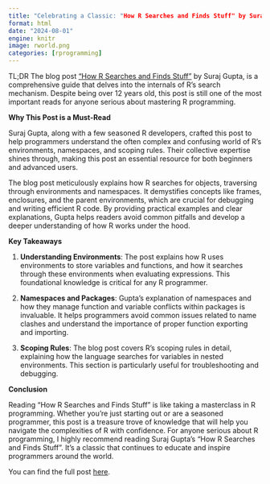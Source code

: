 ```yaml
---
title: "Celebrating a Classic: "How R Searches and Finds Stuff" by Suraj Gupta"
format: html
date: "2024-08-01"
engine: knitr
image: rworld.png
categories: [rprogramming]
---
```


TL;DR The blog post ["How R Searches and Finds Stuff"](https://blog.thatbuthow.com/how-r-searches-and-finds-stuff/) by Suraj Gupta, is a comprehensive guide that delves into the internals of R's search mechanism. 
Despite being over 12 years old, this post is still one of the most important reads for anyone serious about mastering R programming.

**Why This Post is a Must-Read**

Suraj Gupta, along with a few seasoned R developers, crafted this post to help programmers understand the often complex and confusing world of R's environments, namespaces, and scoping rules. 
Their collective expertise shines through, making this post an essential resource for both beginners and advanced users.

The blog post meticulously explains how R searches for objects, traversing through environments and namespaces. 
It demystifies concepts like frames, enclosures, and the parent environments, which are crucial for debugging and writing efficient R code. 
By providing practical examples and clear explanations, Gupta helps readers avoid common pitfalls and develop a deeper understanding of how R works under the hood.

**Key Takeaways**

1. **Understanding Environments**: The post explains how R uses environments to store variables and functions, and how it searches through these environments when evaluating expressions. This foundational knowledge is critical for any R programmer.

2. **Namespaces and Packages**: Gupta's explanation of namespaces and how they manage function and variable conflicts within packages is invaluable. It helps programmers avoid common issues related to name clashes and understand the importance of proper function exporting and importing.

3. **Scoping Rules**: The blog post covers R's scoping rules in detail, explaining how the language searches for variables in nested environments. This section is particularly useful for troubleshooting and debugging.

**Conclusion**

Reading "How R Searches and Finds Stuff" is like taking a masterclass in R programming. 
Whether you're just starting out or are a seasoned programmer, this post is a treasure trove of knowledge that will help you navigate the complexities of R with confidence.
For anyone serious about R programming, I highly recommend reading Suraj Gupta's "How R Searches and Finds Stuff". 
It’s a classic that continues to educate and inspire programmers around the world. 

You can find the full post [here](https://blog.thatbuthow.com/how-r-searches-and-finds-stuff/).